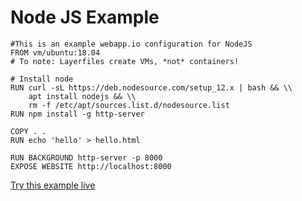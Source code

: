 # Node JS Example

```Layerfile
#This is an example webapp.io configuration for NodeJS
FROM vm/ubuntu:18.04
# To note: Layerfiles create VMs, *not* containers!

# Install node
RUN curl -sL https://deb.nodesource.com/setup_12.x | bash && \\
    apt install nodejs && \\
    rm -f /etc/apt/sources.list.d/nodesource.list
RUN npm install -g http-server

COPY . .
RUN echo 'hello' > hello.html

RUN BACKGROUND http-server -p 8000
EXPOSE WEBSITE http://localhost:8000
```

[Try this example live](/onboarding/github)
